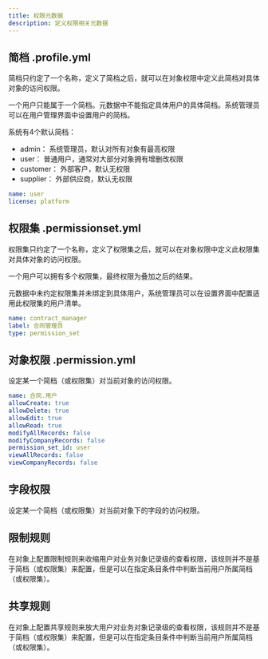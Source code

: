 ```yaml
---
title: 权限元数据
description: 定义权限相关元数据
---
```



## 简档 .profile.yml

简档只约定了一个名称，定义了简档之后，就可以在对象权限中定义此简档对具体对象的访问权限。

一个用户只能属于一个简档。元数据中不能指定具体用户的具体简档。系统管理员可以在用户管理界面中设置用户的简档。

系统有4个默认简档：

* admin： 系统管理员，默认对所有对象有最高权限
* user： 普通用户，通常对大部分对象拥有增删改权限
* customer： 外部客户，默认无权限
* supplier： 外部供应商，默认无权限

```yaml
name: user
license: platform
```

## 权限集 .permissionset.yml

权限集只约定了一个名称，定义了权限集之后，就可以在对象权限中定义此权限集对具体对象的访问权限。

一个用户可以拥有多个权限集，最终权限为叠加之后的结果。

元数据中未约定权限集并未绑定到具体用户，系统管理员可以在设置界面中配置适用此权限集的用户清单。

```yaml
name: contract_manager
label: 合同管理员
type: permission_set
```

## 对象权限 .permission.yml

设定某一个简档（或权限集）对当前对象的访问权限。

```yaml
name: 合同.用户
allowCreate: true
allowDelete: true
allowEdit: true
allowRead: true
modifyAllRecords: false
modifyCompanyRecords: false
permission_set_id: user
viewAllRecords: false
viewCompanyRecords: false
```

## 字段权限

设定某一个简档（或权限集）对当前对象下的字段的访问权限。

## 限制规则

在对象上配置限制规则来收缩用户对业务对象记录级的查看权限，该规则并不是基于简档（或权限集）来配置，但是可以在指定条目条件中判断当前用户所属简档（或权限集）。

## 共享规则

在对象上配置共享规则来放大用户对业务对象记录级的查看权限，该规则并不是基于简档（或权限集）来配置，但是可以在指定条目条件中判断当前用户所属简档（或权限集）。
